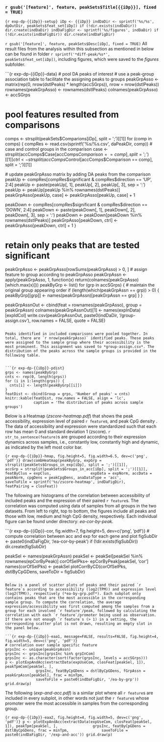 

### `r gsub('[feature]', feature, peakSets$Title[{{iDp}}], fixed = TRUE)`

```{r exp-dp-{{iDp}}-setup}
iDp <- {{iDp}}
indDaDir <- sprintf('%s/%s', dpOutDir, peakSets$feat_set[iDp])
if (!dir.exists(indDaDir)) dir.create(indDaDir)
indDaFigDir <- sprintf('%s/figures', indDaDir)
if (!dir.exists(indDaFigDir)) dir.create(indDaFigDir)
```

`r gsub('[feature]', feature, peakSets$Desc[iDp], fixed = TRUE)` All result files from the analysis within this subsection as mentioned in below can be found in folder `r sprintf('*diff-peak/%s*', peakSets$feat_set[iDp])`, including figures, which were saved to the *figures* subfolder.

```{r exp-dp-{{iDp}}-data}
# pool DA peaks of interest
# use a peak-group association table to facilitate the assigning peaks to groups
peakGrpAsso <- matrix(rep(0, nrow(dstlPeaks) * length(accSGrps)), nrow = nrow(dstlPeaks))
rownames(peakGrpAsso) <- rownames(dstlPeaks)
colnames(peakGrpAsso) <- accSGrps

# pool features resulted from comparisons
comps <- strsplit(peakSets$Comparions[iDp], split = ';')[[1]]
for (comp in comps) {
  compRes <- read.csv(sprintf('%s/%s.csv', daPeakDir, comp))
  # case and control groups in the comparison
  case <- strsplit(accComps$Case[accComps$Comparison == comp], split = ';')[[1]]
  ctrl <- strsplit(accComps$Control[accComps$Comparison == comp], split = ';')[[1]]
  
  # update peakGrpAsso matrix by adding DA peaks from the comparison
  peakUp <- compRes[compRes$significant & compRes$direction == 'UP', 2:4]
  peakUp <- paste(peakUp[, 1], peakUp[, 2], peakUp[, 3], sep = ':')
  peakUp <- peakUp[peakUp %in% rownames(dstlPeaks)]
  peakGrpAsso[peakUp, case] <- peakGrpAsso[peakUp, case] + 1
  
  peakDown <- compRes[compRes$significant & compRes$direction == 'DOWN', 2:4]
  peakDown <- paste(peakDown[, 1], peakDown[, 2], peakDown[, 3], sep = ':')
  peakDown <- peakDown[peakDown %in% rownames(dstlPeaks)]
  peakGrpAsso[peakDown, ctrl] <- peakGrpAsso[peakDown, ctrl] + 1
}

# retain only peaks that are tested significant
peakGrpAsso <- peakGrpAsso[rowSums(peakGrpAsso) > 0, ]
# assign feature to group according to peakGrpAsso
peakGrpAssn <- apply(peakGrpAsso, 1, function(x) return(colnames(peakGrpAsso)[which.max(x)]))
peakByGrp <- list()
for (grp in accSGrps) { # maintain the original group appearing order
  if (length(which(peakGrpAssn == grp)) > 0) {
    peakByGrp[[grp]] <- names(peakGrpAssn)[peakGrpAssn == grp]
  }
}

peakGrpAssnOut <- cbind(feat = rownames(peakGrpAsso), group = peakGrpAssn)
colnames(peakGrpAssnOut)[1] <- names(expInData)[expIdCol]
write.csv(peakGrpAssnOut, paste0(indDaDir, '/group-assign.csv'),
          row.names = FALSE, quote = FALSE)
```

Peaks identified in included comparisons were pooled together. In total, there are `r nrow(peakGrpAsso)` identified peaks. These peaks were assigned to the sample group where their accessibility is the most prominent. This assignment was saved to *group-assign.csv*. The distribution of the peaks across the sample groups is provided in the following table.


```{r exp-dp-{{iDp}}-pdist}
grps <- names(peakByGrp)
cnts <- rep(0, length(grps))
for (i in 1:length(grps)) {
  cnts[i] <- length(peakByGrp[[i]])
}
featDist <- cbind(Group = grps, 'Number of peaks' = cnts)
knitr::kable(featDist, row.names = FALSE, align = 'lc',
             caption = 'The distribution of peaks across sample groups')
```

Below is a Heatmap (*zscore-heatmap.pdf*) that shows the peak accessibility, expression level of paired `r feature`s, and peak CpG density . The data of accessibility and expression were standardized such that each row has mean 0 and standard deviation 1 (zscore). `r str_to_sentence(feature)`s are grouped according to their expression dynamics across samples, i.e., constantly low, constantly high and dynamic, as indicated by the left most color bar. 
 
```{r exp-dp-{{iDp}}-hmap, fig.height=5, fig.width=6.5, dev=c('png', 'pdf')}
draw(combHeatmap(peakByGrp, expGrp = strsplit(peakSets$Groups_in_exp[iDp], split = ';')[[1]], 
                 accGrp = strsplit(peakSets$Groups_in_acc[iDp], split = ';')[[1]], featByClus = expClus,
                 expData = expNorm, accData = peakNorm, cpgDens = peakCpgDens, anaDataType = 'acc',
                 saveToFile = sprintf('%s/zscore-heatmap', indDaFigDir),
                 featPairing = closFeat))
```

The following are histograms of the correlation between accessibility of included peaks and the expression of their paired `r feature`s. The correlation was computed using data of samples from all groups in the two datasets. From left to right, top to bottom, the figures include all peaks and those with low, medium and high CpG density, respectively. Each individual figure can be found under directory: *ea-cor-by-peak*.

```{r exp-dp-{{iDp}}-cor, fig.width=7, fig.height=5, dev=c('png', 'pdf')}
# compute correlation between acc and exp for each gene and plot
figSubDir <- paste0(indDaFigDir, '/ea-cor-by-peak')
if (!dir.exists(figSubDir)) dir.create(figSubDir)

peakSel <- names(peakGrpAssn)
peakSel <- peakSel[peakSel %in% rownames(epCorByPeak)]
corOfSelPks<- epCorByPeak[peakSel, 'cor']
names(corOfSelPks) <- peakSel
plotCorrByCD(corOfSelPks, dstlByCpGDens, saveToDir = figSubDir)
```

Below is a panel of scatter plots of peaks and their paired `r feature`s according to accessibility (log2(TPM)) and expression level (log2(TPM)), respectively (*ea-by-grp.pdf*). Each subplot only contains peaks that are the most accessible in the corresponding sample group. To compute the correlation, the average expression/accessibility was first computed among the samples from a group for each involved `r feature`/peak, followed by calculating the correlation with each `r feature`/promoter being used as observation. If there are not enough `r feature`s (> 1) in a setting, the corresponding scatter plot is not drawn, resulting an empty slot in the panel below. 

```{r exp-dp-{{iDp}}-eaa1, message=FALSE, results=FALSE, fig.height=4, fig.width=5, dev=c('png', 'pdf')}
# correlation over sample specific feature
grpsInc <- unique(peakGrpAssn)
grpsInc <- grpsInc[grpsInc %in% grpInCom]
grpsInc <- as.character(sort(factor(grpsInc, levels = accSGrps)))
p <- plotExpAndAcc(extractData(expUseCom, closFeat[peakSel, 1]), peakTpmCom[peakSel, ], 
              grpsInc, featByCpGDens = dstlByCpGDens, fGrpAssn = peakGrpAssn[peakSel], frac = minTpm, 
              saveToFile = paste0(indDaFigDir, '/ea-by-grp'))
grid.draw(p)
```

The following (*exp-and-acc.pdf*) is a similar plot where all `r feature`s are included in every subplot, in other words not just the `r feature`s whose promoter were the most accessible in samples from the corresponding group.   


```{r exp-dp-{{iDp}}-eaa2, fig.height=4, fig.width=5, dev=c('png', 'pdf')}
p <- plotExpAndAcc(extractData(expUseCom, closFeat[peakSel, 1]), peakTpm[peakSel, ], 
              grpsInc, featByCpGDens = dstlByCpGDens, frac = minTpm,
              saveToFile = paste0(indDaFigDir, '/exp-and-acc'))
grid.draw(p)
```
